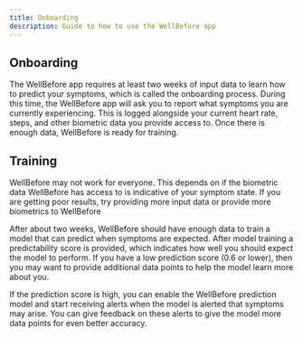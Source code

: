 ```yaml
---
title: Onboarding
description: Guide to how to use the WellBefore app
---
```


## Onboarding

The WellBefore app requires at least two weeks of input data to learn how to predict your symptoms, which is called the onboarding process. During this time, the WellBefore app will ask you to report what symptoms you are currently experiencing. This is logged alongside your current heart rate, steps, and other biometric data you provide access to. Once there is enough data, WellBefore is ready for training.

## Training

<Aside type="caution">WellBefore may not work for everyone. This depends on if the biometric data WellBefore has access to is indicative of your symptom state. If you are getting poor results, try providing more input data or provide more biometrics to WellBefore</Aside>

After about two weeks, WellBefore should have enough data to train a model that can predict when symptoms are expected. After model training a predictability score is provided, which indicates how well you should expect the model to perform. If you have a low prediction score (0.6 or lower), then you may want to provide additional data points to help the model learn more about you.

If the prediction score is high, you can enable the WellBefore prediction model and start receiving alerts when the model is alerted that symptoms may arise. You can give feedback on these alerts to give the model more data points for even better accuracy.


